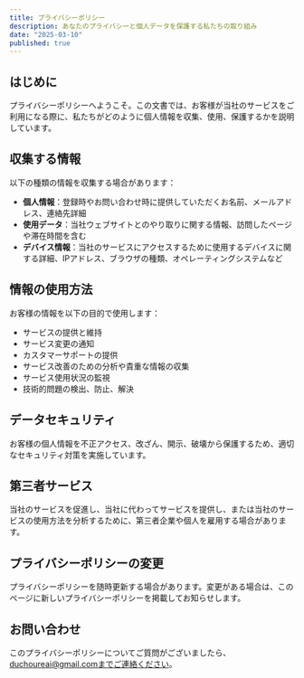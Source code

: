 ```yaml
---
title: プライバシーポリシー
description: あなたのプライバシーと個人データを保護する私たちの取り組み
date: "2025-03-10"
published: true
---
```


## はじめに

プライバシーポリシーへようこそ。この文書では、お客様が当社のサービスをご利用になる際に、私たちがどのように個人情報を収集、使用、保護するかを説明しています。

## 収集する情報

以下の種類の情報を収集する場合があります：

- **個人情報**：登録時やお問い合わせ時に提供していただくお名前、メールアドレス、連絡先詳細
- **使用データ**：当社ウェブサイトとのやり取りに関する情報、訪問したページや滞在時間を含む
- **デバイス情報**：当社のサービスにアクセスするために使用するデバイスに関する詳細、IPアドレス、ブラウザの種類、オペレーティングシステムなど

## 情報の使用方法

お客様の情報を以下の目的で使用します：

- サービスの提供と維持
- サービス変更の通知
- カスタマーサポートの提供
- サービス改善のための分析や貴重な情報の収集
- サービス使用状況の監視
- 技術的問題の検出、防止、解決

## データセキュリティ

お客様の個人情報を不正アクセス、改ざん、開示、破壊から保護するため、適切なセキュリティ対策を実施しています。

## 第三者サービス

当社のサービスを促進し、当社に代わってサービスを提供し、または当社のサービスの使用方法を分析するために、第三者企業や個人を雇用する場合があります。

## プライバシーポリシーの変更

プライバシーポリシーを随時更新する場合があります。変更がある場合は、このページに新しいプライバシーポリシーを掲載してお知らせします。

## お問い合わせ

このプライバシーポリシーについてご質問がございましたら、duchoureai@gmail.comまでご連絡ください。
